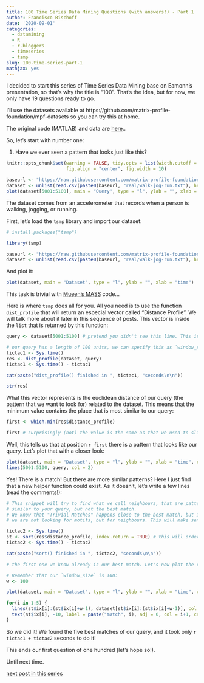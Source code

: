 ```yaml
---
title: 100 Time Series Data Mining Questions (with answers!) - Part 1
author: Francisco Bischoff
date: '2020-09-01'
categories:
  - datamining
  - R
  - r-bloggers
  - timeseries
  - tsmp
slug: 100-time-series-part-1
mathjax: yes
---
```


I decided to start this series of Time Series Data Mining base on Eamonn's presentation, so that's why the title is "100". That's the idea, but for now, we only have 19 questions ready to go.

I'll use the datasets available at https://github.com/matrix-profile-foundation/mpf-datasets so you can try this at home.

The original code (MATLAB) and data are [here](https://www.cs.ucr.edu/~eamonn/HundredQuestions.zip)..

So, let's start with number one:

1. Have we ever seen a pattern that looks just like this?

```r
knitr::opts_chunk$set(warning = FALSE, tidy.opts = list(width.cutoff = 90), tidy = TRUE,
                      fig.align = "center", fig.width = 10)
```

```r
baseurl <- "https://raw.githubusercontent.com/matrix-profile-foundation/mpf-datasets/a3a3c08a490dd0df29e64cb45dbb355855f4bcb2/"
dataset <- unlist(read.csv(paste0(baseurl, "real/walk-jog-run.txt"), header = FALSE), use.names = FALSE)
plot(dataset[5001:5100], main = "Query", type = "l", ylab = "", xlab = "time", lwd = 3, col = "darkred")
```

The dataset comes from an accelerometer that records when a person is walking, jogging, or running.

First, let's load the `tsmp` library and import our dataset:

```r
# install.packages("tsmp")

library(tsmp)

baseurl <- "https://raw.githubusercontent.com/matrix-profile-foundation/mpf-datasets/a3a3c08a490dd0df29e64cb45dbb355855f4bcb2/"
dataset <- unlist(read.csv(paste0(baseurl, "real/walk-jog-run.txt"), header = FALSE), use.names = FALSE)

```

And plot it:

```r
plot(dataset, main = "Dataset", type = "l", ylab = "", xlab = "time")
```

This task is trivial with [Mueen's MASS](https://www.cs.unm.edu/~mueen/FastestSimilaritySearch.html) code...

Here is where `tsmp` does all for you. All you need is to use the function `dist_profile` that will return an especial vector called "Distance Profile". We will talk more about it later in this sequence of posts. This vector is inside the `list` that is returned by this function:

```r
query <- dataset[5001:5100] # pretend you didn't see this line. This is the query from the first image above.

# our query has a length of 100 units, we can specify this as `window_size`, but here the function will know it.
tictac1 <- Sys.time()
res <- dist_profile(dataset, query)
tictac1 <- Sys.time() - tictac1

cat(paste("dist_profile() finished in ", tictac1, "seconds\n\n"))

str(res)
```

What this vector represents is the euclidean distance of our query (the pattern that we want to look for) related to the dataset. This means that the minimum value contains the place that is most similar to our query:

```r
first <- which.min(res$distance_profile)

first # surprisingly (not) the value is the same as that we used to slice our query...
```

Well, this tells us that at position `r first` there is a pattern that looks like our query. Let's plot that with a closer look:

```r
plot(dataset, main = "Dataset", type = "l", ylab = "", xlab = "time", xlim = c(4001, 6000))
lines(5001:5100, query, col = 2)
```

Yes! There is a match! But there are more similar patterns? Here I just find that a new helper function could exist. As it doesn't, let's write a few lines (read the comments!):

```r
# This snippet will try to find what we call neighbours, that are patterns that are
# similar to your query, but not the best match.
# We know that "Trivial Matches" happens close to the best match, but in this case
# we are not looking for motifs, but for neighbours. This will make sense in the future.

tictac2 <- Sys.time()
st <- sort(res$distance_profile, index.return = TRUE) # this will order the results and give us the position of them
tictac2 <- Sys.time() - tictac2

cat(paste("sort() finished in ", tictac2, "seconds\n\n"))

# the first one we know already is our best match. Let's now plot the results of three more "matches".

# Remember that our `window_size` is 100:
w <- 100

plot(dataset, main = "Dataset", type = "l", ylab = "", xlab = "time", xlim = c(4500, 6200))

for(i in 1:5) {
  lines(st$ix[i]:(st$ix[i]+w-1), dataset[st$ix[i]:(st$ix[i]+w-1)], col = i+1, lwd = 2)
  text(st$ix[i], -10, label = paste("match", i), adj = 0, col = i+1, cex = 0.8)
}


```

So we did it! We found the five best matches of our query, and it took only `r tictac1 + tictac2` seconds to do it!

This ends our first question of one hundred (let's hope so!).

Until next time.

[next post in this series](/posts/100-time-series-part-2)

